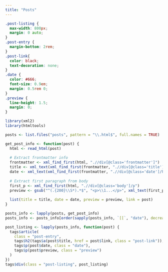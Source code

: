 ```yaml
---
title: "Posts"
---
```


```css
.post-listing {
  max-width: 800px;
  margin: 0 auto;
}
.post-entry {
  margin-bottom: 2rem;
}
.post-link{
  color: black;
  text-decoration: none;
}
.date {
  color: #666;
  font-size: 0.9em;
  margin: 0.5rem 0;
}
.preview {
  line-height: 1.5;
  margin: 0;
}
```

```r
library(xml2)
library(htmltools)

posts <- list.files("posts", pattern = "\\.html$", full.names = TRUE)

get_post_info <- function(post) {
  html <- read_html(post)
  
  # Extract frontmatter info
  frontmatter <- xml_find_first(html, ".//div[@class='frontmatter']")
  title <- xml_text(xml_find_first(frontmatter, ".//div[@class='title']/h1"))
  date <- xml_text(xml_find_first(frontmatter, ".//div[@class='date']/h3"))
  
  # Extract first paragraph from body
  first_p <- xml_find_first(html, ".//div[@class='body']/p")
  preview <- gsub("^(.{200}\\S*).*$", "<p>\\1...</p>", xml_text(first_p))
  
  list(title = title, date = date, preview = preview, link = post)
}

posts_info <- lapply(posts, get_post_info)
posts_info <- posts_info[order(sapply(posts_info, `[[`, "date"), decreasing = TRUE)]

post_listing <- lapply(posts_info, function(post) {
  tags$article(
    class = "post-entry",
    tags$h2(tags$a(post$title, href = post$link, class = "post-link")),
    tags$p(post$date, class = "date"),
    tags$p(post$preview, class = "preview")
  )
})
tags$div(class = "post-listing", post_listing)
```
